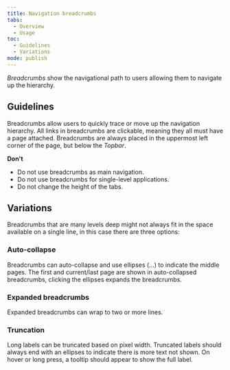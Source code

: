 ```yaml
---
title: Navigation breadcrumbs
tabs:
  - Overview
  - Usage
toc:
  - Guidelines
  - Variations
mode: publish
---
```


_Breadcrumbs_ show the navigational path to users allowing them to navigate up the hierarchy.

<!--One to two sentences as an introduction to the component-->

## Guidelines

<!--List how to use it, sizes, widths, grid interactions, color allowances -->

Breadcrumbs allow users to quickly trace or move up the navigation hierarchy. All links in breadcrumbs are clickable, meaning they all must have a page attached. Breadcrumbs are always placed in the uppermost left corner of the page, but below the _Topbar_.

**Don't**

<!--Bullet point list if needed -->

- Do not use breadcrumbs as main navigation.
- Do not use breadcrumbs for single-level applications.
- Do not change the height of the tabs.

## Variations

<!--One ### heading per frame in Figma, explaining each component in that frame. One 'content' section per variation if needed -->

<FigmaImage
  url="https://www.figma.com/file/0bGXR2sCwMVSDNyyzu5BXrO5/UI%E2%80%94User-Interface?node-id=2670%3A144"
  alt="Figma design of breadcrumb"
/>

Breadcrumbs that are many levels deep might not always fit in the space available on a single line, in this case there are three options:

### Auto-collapse

Breadcrumbs can auto-collapse and use ellipses (...) to indicate the middle pages. The first and current/last page are shown in auto-collapsed breadcrumbs, clicking the ellipses expands the breadcrumbs.

### Expanded breadcrumbs

Expanded breadcrumbs can wrap to two or more lines.

### Truncation

Long labels can be truncated based on pixel width. Truncated labels should always end with an ellipses to indicate there is more text not shown. On hover or long press, a tooltip should appear to show the full label.
